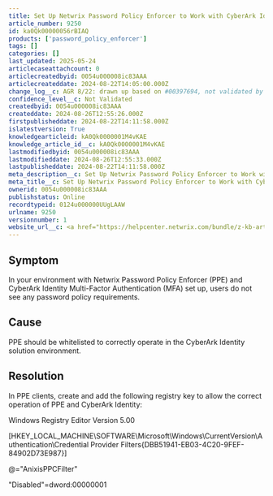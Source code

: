 ```yaml
---
title: Set Up Netwrix Password Policy Enforcer to Work with CyberArk Identity MFA
article_number: 9250
id: ka0Qk00000056rBIAQ
products: ['password_policy_enforcer']
tags: []
categories: []
last_updated: 2025-05-24
articlecaseattachcount: 0
articlecreatedbyid: 0054u000008ic83AAA
articlecreateddate: 2024-08-22T14:05:00.000Z
change_log__c: AGR 8/22: drawn up based on #00397694, not validated by the r&amp;d team, validated by an external TSE
confidence_level__c: Not Validated
createdbyid: 0054u000008ic83AAA
createddate: 2024-08-26T12:55:26.000Z
firstpublisheddate: 2024-08-22T14:11:58.000Z
islatestversion: True
knowledgearticleid: kA0Qk0000001M4vKAE
knowledge_article_id__c: kA0Qk0000001M4vKAE
lastmodifiedbyid: 0054u000008ic83AAA
lastmodifieddate: 2024-08-26T12:55:33.000Z
lastpublisheddate: 2024-08-22T14:11:58.000Z
meta_description__c: Set Up Netwrix Password Policy Enforcer to Work with CyberArk Identity MFA
meta_title__c: Set Up Netwrix Password Policy Enforcer to Work with CyberArk Identity MFA
ownerid: 0054u000008ic83AAA
publishstatus: Online
recordtypeid: 0124u000000UUgLAAW
urlname: 9250
versionnumber: 1
website_url__c: <a href="https://helpcenter.netwrix.com/bundle/z-kb-articles-salesforce/page/kA0Qk0000001M4vKAE.html" target="_blank">Open in a new window</a>
---
```


## Symptom

In your environment with Netwrix Password Policy Enforcer (PPE) and CyberArk Identity Multi-Factor Authentication (MFA) set up, users do not see any password policy requirements.

## Cause

PPE should be whitelisted to correctly operate in the CyberArk Identity solution environment.

## Resolution

In PPE clients, create and add the following registry key to allow the correct operation of PPE and CyberArk Identity:

Windows Registry Editor Version 5.00

[HKEY_LOCAL_MACHINE\SOFTWARE\Microsoft\Windows\CurrentVersion\Authentication\Credential Provider Filters\{DBB51941-EB03-4C20-9FEF-84902D73E987}]

@="AnixisPPCFilter"

"Disabled"=dword:00000001